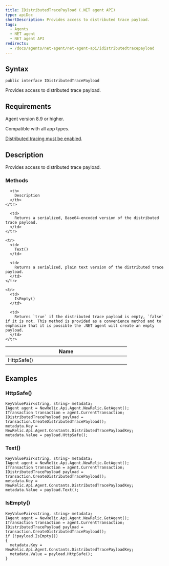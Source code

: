 ```yaml
---
title: IDistributedTracePayload (.NET agent API)
type: apiDoc
shortDescription: Provides access to distributed trace payload.
tags:
  - Agents
  - NET agent
  - NET agent API
redirects:
  - /docs/agents/net-agent/net-agent-api/idistributedtracepayload
---
```


## Syntax

```
public interface IDistributedTracePayload
```

Provides access to distributed trace payload.

## Requirements

Agent version 8.9 or higher.

Compatible with all app types.

[Distributed tracing must be enabled](/docs/agents/net-agent/configuration/net-agent-configuration#distributed_tracing).

## Description

Provides access to distributed trace payload.

### Methods

<table>
  <thead>
    <tr>
      <th width="25%">
        Name
      </th>

      <th>
        Description
      </th>
    </tr>
  </thead>

  <tbody>
    <tr>
      <td>
        HttpSafe()
      </td>

      <td>
        Returns a serialized, Base64-encoded version of the distributed trace payload.
      </td>
    </tr>

    <tr>
      <td>
        Text()
      </td>

      <td>
        Returns a serialized, plain text version of the distributed trace payload.
      </td>
    </tr>

    <tr>
      <td>
        IsEmpty()
      </td>

      <td>
        Returns `true` if the distributed trace payload is empty, `false` if it is not. This method is provided as a convenience method and to emphasize that it is possible the .NET agent will create an empty payload.
      </td>
    </tr>
  </tbody>
</table>

## Examples

### HttpSafe()

```
KeyValuePair<string, string> metadata;
IAgent agent = NewRelic.Api.Agent.NewRelic.GetAgent();
ITransaction transaction = agent.CurrentTransaction;
IDistributedTracePayload payload = transaction.CreateDistributedTracePayload();
metadata.Key = NewRelic.Api.Agent.Constants.DistributedTracePayloadKey;
metadata.Value = payload.HttpSafe();
```

### Text()

```
KeyValuePair<string, string> metadata;
IAgent agent = NewRelic.Api.Agent.NewRelic.GetAgent();
ITransaction transaction = agent.CurrentTransaction;
IDistributedTracePayload payload = transaction.CreateDistributedTracePayload();
metadata.Key = NewRelic.Api.Agent.Constants.DistributedTracePayloadKey;
metadata.Value = payload.Text();
```

### IsEmpty()

```
KeyValuePair<string, string> metadata;
IAgent agent = NewRelic.Api.Agent.NewRelic.GetAgent();
ITransaction transaction = agent.CurrentTransaction;
IDistributedTracePayload payload = transaction.CreateDistributedTracePayload();
if (!payload.IsEmpty())
{
  metadata.Key = NewRelic.Api.Agent.Constants.DistributedTracePayloadKey;
  metadata.Value = payload.HttpSafe();
}
```
